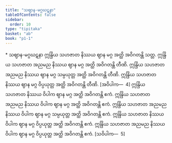```yaml
---
title: "သဈာန-မဂ္ဂဃဋနာ"
tableOfContents: false
sidebar:
  order: 10
type: "tipitaka"
basket: "ab"
book: "p1-1"
---
```



<DynamicBreadcrumb />

<Paragraph type="center" book="p1-1">
* သဈာန-မဂ္ဂဃဋနာ
</Paragraph>

<Division number="354" book="p1-1" e="ch" v="36" p="115">

<Paragraph number="1091" book="p1-1">
ဣန္ဒြိယ သဟဇာတ နိဿယ ဈာန မဂ္ဂ အတ္ထိ အဝိဂတန္တိ သတ္တ. ဣန္ဒြိယ သဟဇာတ အညမည နိဿယ ဈာန မဂ္ဂ အတ္ထိ အဝိဂတန္တိ တီဏိ. ဣန္ဒြိယ သဟဇာတ အညမည နိဿယ ဈာန မဂ္ဂ သမ္ပယုတ္တ အတ္ထိ အဝိဂတန္တိ တီဏိ. ဣန္ဒြိယ သဟဇာတ နိဿယ ဈာန မဂ္ဂ ဝိပ္ပယုတ္တ အတ္ထိ အဝိဂတန္တိ တီဏိ. [အဝိပါက—  4]
</Paragraph>

<Paragraph number="1092" book="p1-1">
ဣန္ဒြိယ သဟဇာတ နိဿယ ဝိပါက ဈာန မဂ္ဂ အတ္ထိ အဝိဂတန္တိ ဧကံ. ဣန္ဒြိယ သဟဇာတ အညမည နိဿယ ဝိပါက ဈာန မဂ္ဂ အတ္ထိ အဝိဂတန္တိ ဧကံ. ဣန္ဒြိယ သဟဇာတ အညမည နိဿယ ဝိပါက ဈာန မဂ္ဂ သမ္ပယုတ္တ အတ္ထိ အဝိဂတန္တိ ဧကံ. ဣန္ဒြိယ သဟဇာတ နိဿယ ဝိပါက ဈာန မဂ္ဂ ဝိပ္ပယုတ္တ အတ္ထိ အဝိဂတန္တိ ဧကံ. ဣန္ဒြိယ သဟဇာတ အညမည နိဿယ ဝိပါက ဈာန မဂ္ဂ ဝိပ္ပယုတ္တ အတ္ထိ အဝိဂတန္တိ ဧကံ. [သဝိပါက—  5]
</Paragraph>
</Division>